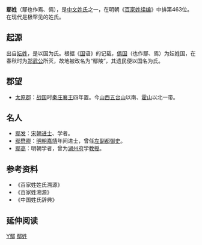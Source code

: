 {{姓氏
|姓氏=鄢
|拼音=Yān
|中国大陆=Yan
|台湾=
|香港=
|澳门=
|新加坡=
|马来西亚=
|越南=Yên
|韩国=
|反切=
|同音字=
|堂号=
|郡望=
}}

'''鄢姓'''（鄢也作焉、傿），是[[中文姓氏|中文姓氏]]之一，在明朝《[[百家姓续编|百家姓续编]]》中排第463位。在现代是极罕见的姓氏。
== 起源 ==
出自[[妘姓|妘姓]]，是以国为氏。根据《[[国|国]]语》的记载，[[傿国|傿国]]（也作鄢、焉）为妘姓国，在春秋时为[[郑武公|郑武公]]所灭，故地被改名为“鄢陵”，其遗民便以国名为氏。

== 郡望 ==
* [[太原郡|太原郡]]：[[战国|战国]]时[[秦庄襄王|秦庄襄王]]四年置。今[[山西|山西]][[五台山|五台山]]以南、[[霍山|霍山]]以北一带。

== 名人 ==
* [[鄢发|鄢发]]：[[宋朝|宋朝]][[进士|进士]]、学者。
* [[鄢懋卿|鄢懋卿]]：[[明朝|明朝]][[嘉靖|嘉靖]]年间进士，曾任[[左副都御史|左副都御史]]。
* [[鄢高|鄢高]]：明朝学者，曾为[[湖州府|湖州府]]学[[教授|教授]]。

== 参考资料 ==
{{Reflist|2}}
*《百家姓姓氏溯源》
*《百家姓溯源》
*《中国姓氏辞典》

== 延伸阅读 ==
{{Wikisource further reading}}

[[Category:漢姓|Y鄢]]
[[Category:鄢姓|]]